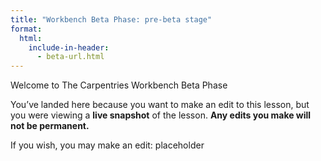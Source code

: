```yaml
---
title: "Workbench Beta Phase: pre-beta stage"
format:
  html:
    include-in-header:
      - beta-url.html
---
```


Welcome to The Carpentries Workbench Beta Phase

You've landed here because you want to make an edit to this lesson, but you
were viewing a **live snapshot** of the lesson. **Any edits you make will not be
permanent.**

If you wish, you may make an edit: [placeholder]{#edit-url}


